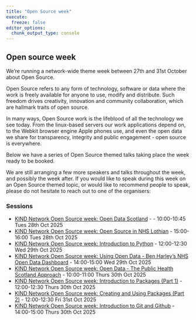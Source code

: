 ```yaml
---
title: "Open Source week"
execute: 
  freeze: false
editor_options: 
  chunk_output_type: console
---
```


## Open source week

We're running a network-wide theme week between 27th and 31st October about Open Source. 

Open Source refers to any form of technology, software or data where the work is freely available for anyone to use, modify and distribute. Such freedom drives creativity, innovation and community collaboration, which are hallmark traits of open source. 
 
In many ways, Open Source work is the lifeblood of all the technology we see today. From the linux-based servers our work applications depend on, to the Webkit browser engine Apple phones use, and even the open data we share for transparency, integrity and public engagement - open source is everywhere. 
 
Below we have a series of Open Source themed talks taking place the week ready to be booked.
 
We are still arranging a few more speakers and talks throughout the week, and possibly the week after. If you would like to speak during this week on an Open Source themed topic, or would like to recommend people to speak, please do not hesitate to reach out to one of the organisers:

### Sessions

+  [KIND Network Open Source week: Open Data Scotland](https://events.teams.microsoft.com/event/fb332e45-ba5b-4bf0-bb47-63d37e199c91@10efe0bd-a030-4bca-809c-b5e6745e499a) -  - 10:00-10:45 Tues 28th Oct 2025
+  [KIND Network Open Source week: Open Source in NHS Lothian](https://events.teams.microsoft.com/event/5c9a0d34-83fa-4807-83ec-256b9a546caf@10efe0bd-a030-4bca-809c-b5e6745e499a) - 15:00-16:00 Tues 28th Oct 2025
+  [KIND Network Open Source week: Introduction to Python](https://events.teams.microsoft.com/event/36c3fd76-dd78-4e45-a726-c4468ffd5ac6@10efe0bd-a030-4bca-809c-b5e6745e499a) - 12:00-12:30 Wed 29th Oct 2025
+  [KIND Network Open Source week: Using Open Data - Ben Harley's NHS Open Data Dashboard](https://events.teams.microsoft.com/event/944d1859-372d-4393-890c-4ad81c922445@10efe0bd-a030-4bca-809c-b5e6745e499a) - 14:00-15:00 Wed 29th Oct 2025
+  [KIND Network Open Source week: Open Data - The Public Health Scotland Approach](https://events.teams.microsoft.com/event/04e1ce12-043c-41d7-a364-a01d2dfd212e@10efe0bd-a030-4bca-809c-b5e6745e499a) - 10:00-11:00 Thurs 30th Oct 2025
+  [KIND Network Open Source week: Introduction to Packages (Part 1)](https://events.teams.microsoft.com/event/095aadef-448e-4d86-93d5-9a44c792cce2@10efe0bd-a030-4bca-809c-b5e6745e499a) - 12:00-12:30 Thurs 30th Oct 2025
+  [KIND Network Open Source week: Creating and Using Packages (Part 2)](https://events.teams.microsoft.com/event/12bfb061-28cb-442c-9adf-bbfe14bbe8cb@10efe0bd-a030-4bca-809c-b5e6745e499a) - 12:00-12:30 Fri 31st Oct 2025
+  [KIND Network Open Source week: Introduction to Git and Github](https://events.teams.microsoft.com/event/0ad15a1e-081b-432b-9479-3d8f6caaf76d@10efe0bd-a030-4bca-809c-b5e6745e499a) - 14:00-15:00 Thurs 30th Oct 2025
